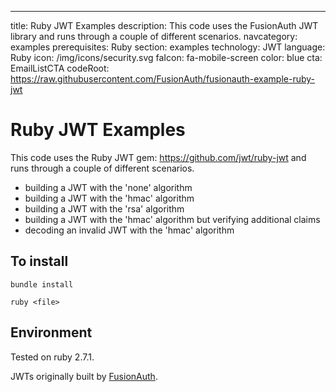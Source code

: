 ---
title: Ruby JWT Examples
description: This code uses the FusionAuth JWT library and runs through a couple of different scenarios.
navcategory: examples
prerequisites: Ruby
section: examples
technology: JWT
language: Ruby
icon: /img/icons/security.svg
faIcon: fa-mobile-screen
color: blue
cta: EmailListCTA
codeRoot: https://raw.githubusercontent.com/FusionAuth/fusionauth-example-ruby-jwt

# Ruby JWT Examples

This code uses the Ruby JWT gem: https://github.com/jwt/ruby-jwt and runs through a couple of different scenarios.

* building a JWT with the 'none' algorithm
* building a JWT with the 'hmac' algorithm
* building a JWT with the 'rsa' algorithm
* building a JWT with the 'hmac' algorithm but verifying additional claims
* decoding an invalid JWT with the 'hmac' algorithm

## To install

`bundle install`

`ruby <file>`

## Environment

Tested on ruby 2.7.1.

JWTs originally built by [FusionAuth](http://fusionauth.io).
